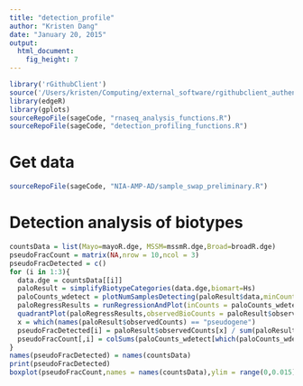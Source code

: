 ```yaml
---
title: "detection_profile"
author: "Kristen Dang"
date: "January 20, 2015"
output: 
  html_document: 
    fig_height: 7
---
```

```r
library('rGithubClient')
source('/Users/kristen/Computing/external_software/rgithubclient_authenticate.R')
library(edgeR)
library(gplots)
sourceRepoFile(sageCode, "rnaseq_analysis_functions.R")
sourceRepoFile(sageCode, "detection_profiling_functions.R")
```

# Get data
```r
sourceRepoFile(sageCode, "NIA-AMP-AD/sample_swap_preliminary.R")
```


# Detection analysis of biotypes
```r
countsData = list(Mayo=mayoR.dge, MSSM=mssmR.dge,Broad=broadR.dge)
pseudoFracCount = matrix(NA,nrow = 10,ncol = 3)
pseudoFracDetected = c()
for (i in 1:3){
  data.dge = countsData[[i]]
  paloResult = simplifyBiotypeCategories(data.dge,biomart=Hs)
  paloCounts_wdetect = plotNumSamplesDetecting(paloResult$data,minCount = 2)
  paloRegressResults = runRegressionAndPlot(inCounts = paloCounts_wdetect,bioCategoryCounts = paloResult$observedCounts,totalBiotypeCounts = paloResult$totalCounts,inLibSize = data.dge$samples$lib.size)
  quadrantPlot(paloRegressResults,observedBioCounts = paloResult$observedCounts,plotTitle = names(countsData[i]))
  x = which(names(paloResult$observedCounts) == "pseudogene")
  pseudoFracDetected[i] = paloResult$observedCounts[x] / sum(paloResult$observedCounts)
  pseudoFracCount[,i] = colSums(paloCounts_wdetect[which(paloCounts_wdetect$biotype == "pseudogene"),1:10]) / colSums(paloCounts_wdetect[,1:10])
}
names(pseudoFracDetected) = names(countsData)
print(pseudoFracDetected)
boxplot(pseudoFracCount,names = names(countsData),ylim = range(0,0.015),main = "pseudogene fraction of total data")

```



